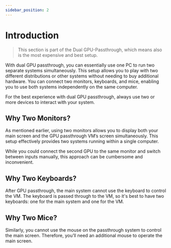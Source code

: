 ```yaml
---
sidebar_position: 2
---
```


# Introduction

>This section is part of the Dual GPU-Passthrough, which means also is the most expensive and best setup.

With dual GPU passthrough, you can essentially use one PC to run two separate systems simultaneously. This setup allows you to play with two different distributions or other systems without needing to buy additional hardware. You can connect two monitors, keyboards, and mice, enabling you to use both systems independently on the same computer.

For the best experience with dual GPU passthrough, always use two or more devices to interact with your system.

## Why Two Monitors?

As mentioned earlier, using two monitors allows you to display both your main screen and the GPU passthrough VM’s screen simultaneously. This setup effectively provides two systems running within a single computer.

While you could connect the second GPU to the same monitor and switch between inputs manually, this approach can be cumbersome and inconvenient.

## Why Two Keyboards?

After GPU passthrough, the main system cannot use the keyboard to control the VM. The keyboard is passed through to the VM, so it's best to have two keyboards: one for the main system and one for the VM.

## Why Two Mice?

Similarly, you cannot use the mouse on the passthrough system to control the main screen. Therefore, you’ll need an additional mouse to operate the main screen.
